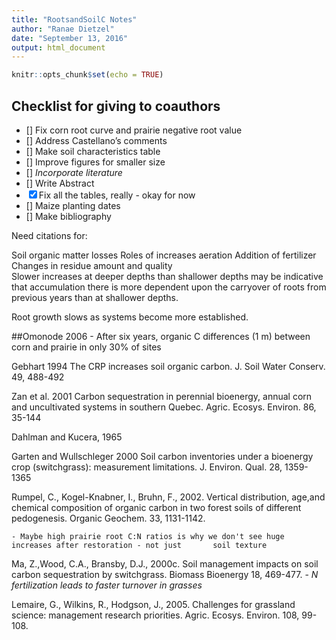 ```yaml
---
title: "RootsandSoilC Notes"
author: "Ranae Dietzel"
date: "September 13, 2016"
output: html_document
---
```


```r
knitr::opts_chunk$set(echo = TRUE)
```

## Checklist for giving to coauthors  
- [] Fix corn root curve and prairie negative root value  
- [] Address Castellano's comments  
- [] Make soil characteristics table  
- [] Improve figures for smaller size  
- [] *Incorporate literature*  
- [] Write Abstract
- [x] Fix all the tables, really - okay for now
- [] Maize planting dates  
- [] Make bibliography
     
     

Need citations for: 

Soil organic matter losses
Roles of increases aeration
         Addition of fertilizer
         Changes in residue amount and quality  
Slower increases at deeper depths than shallower depths may be indicative that accumulation there is more dependent upon the carryover of roots from previous years than at shallower depths.  

Root growth slows as systems become more established.  


##Omonode 2006
    - After six years, organic C differences (1 m) between corn and prairie in only 30% of sites

Gebhart 1994 The CRP increases soil organic carbon. J. Soil Water Conserv. 49, 488-492

Zan et al. 2001 Carbon sequestration in perennial bioenergy, annual corn and uncultivated systems in
southern Quebec. Agric. Ecosys. Environ. 86, 35-144

Dahlman and Kucera, 1965

Garten and Wullschleger 2000 Soil carbon inventories under a bioenergy crop (switchgrass): measurement limitations. J. Environ. Qual. 28, 1359-1365

Rumpel, C., Kogel-Knabner, I., Bruhn, F., 2002. Vertical distribution, age,and chemical composition of organic carbon in two forest soils of different pedogenesis. Organic Geochem. 33, 1131-1142.

    - Maybe high prairie root C:N ratios is why we don't see huge increases after restoration - not just       soil texture  

Ma, Z.,Wood, C.A., Bransby, D.J., 2000c. Soil management impacts on soil carbon sequestration by switchgrass. Biomass Bioenergy 18, 469-477. - *N fertilization leads to faster turnover in grasses*  

Lemaire, G., Wilkins, R., Hodgson, J., 2005. Challenges for grassland science: management research priorities. Agric. Ecosys. Environ. 108, 99-108.




 
 
 
 
